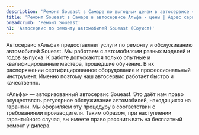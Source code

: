 ```yaml
---
description: 'Ремонт Soueast в Самаре по выгодным ценам в автосервисе «Альфа». Приглашаем всех владельцев Soueast на техническое обслуживание!'
title: 'Ремонт Soueast в Самаре в автосервисе Альфа - цены | Адрес сервиса Соуист'
breadcrumb: 'Ремонт Soueast'
h1: 'Автосервис по ремонту автомобилей Soueast (Соуист)'
---
```


<p>
	 Автосервис «Альфа» предоставляет услуги по ремонту и обслуживанию автомобилей Soueast. Мы работаем с автомобилями разных моделей и годов выпуска. К работе допускаются только опытные и квалифицированные мастера, прошедшие обучение. В их распоряжении сертифицированное оборудование и профессиональный инструмент. Именно поэтому наш автосервис работает быстро и качественно.
</p>
<p>
	 «Альфа» — авторизованный автосервис Soueast. Это даёт нам право осуществлять регулярное обслуживание автомобилей, находящихся на гарантии. Мы оформляем эту процедуру в соответствии с требованиями производителя. Таким образом, при наступлении гарантийного случая, вы имеете право рассчитывать на бесплатный ремонт у дилера.
</p> 
